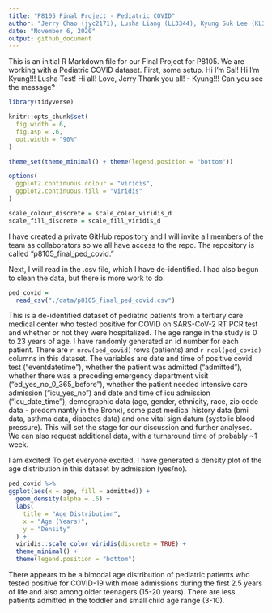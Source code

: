 ```yaml
---
title: "P8105 Final Project - Pediatric COVID"
author: "Jerry Chao (jyc2171), Lusha Liang (LL3344), Kyung Suk Lee (KL3069), Sal El-Sadek (sne2114)"
date: "November 6, 2020"
output: github_document
---
```


This is an initial R Markdown file for our Final Project for P8105.  We are working with a Pediatric COVID dataset.  First, some setup.
Hi I'm Sal! Hi I'm Kyung!!!
Lusha Test!
Hi all!  Love, Jerry
Thank you all! - Kyung!!!
Can you see the message?

```r
library(tidyverse)

knitr::opts_chunk$set(
  fig.width = 6,
  fig.asp = .6,
  out.width = "90%"
)

theme_set(theme_minimal() + theme(legend.position = "bottom"))

options(
  ggplot2.continuous.colour = "viridis",
  ggplot2.continuous.fill = "viridis"
)

scale_colour_discrete = scale_color_viridis_d
scale_fill_discrete = scale_fill_viridis_d
```

I have created a private GitHub repository and I will invite all members of the team as collaborators so we all have access to the repo.  The repository is called "p8105_final_ped_covid."

Next, I will read in the .csv file, which I have de-identified.  I had also begun to clean the data, but there is more work to do.

```r
ped_covid =
  read_csv("./data/p8105_final_ped_covid.csv")
```

This is a de-identified dataset of pediatric patients from a tertiary care medical center who tested positive for COVID on SARS-CoV-2 RT PCR test and whether or not they were hospitalized.  The age range in the study is 0 to 23 years of age.  I have randomly generated an id number for each patient.  There are `r nrow(ped_covid)` rows (patients) and `r ncol(ped_covid)` columns in this dataset.  The variables are date and time of positive covid test ("eventdatetime"), whether the patient was admitted ("admitted"), whether there was a preceding emergency department visit ("ed_yes_no_0_365_before"), whether the patient needed intensive care admission ("icu_yes_no") and date and time of icu admission ("icu_date_time"), demographic data (age, gender, ethnicity, race, zip code data - predominantly in the Bronx), some past medical history data (bmi data, asthma data, diabetes data) and one vital sign datum (systolic blood pressure).  This will set the stage for our discussion and further analyses.  We can also request additional data, with a turnaround time of probably ~1 week.

I am excited!  To get everyone excited, I have generated a density plot of the age distribution in this dataset by admission (yes/no).
```r
ped_covid %>% 
ggplot(aes(x = age, fill = admitted)) +
  geom_density(alpha = .6) +
  labs(
    title = "Age Distribution",
    x = "Age (Years)",
    y = "Density"
  ) +
  viridis::scale_color_viridis(discrete = TRUE) +
  theme_minimal() +
  theme(legend.position = "bottom")
```

There appears to be a bimodal age distribution of pediatric patients who tested positive for COVID-19 with more admissions during the first 2.5 years of life and also among older teenagers (15-20 years).  There are less patients admitted in the toddler and small child age range (3-10).